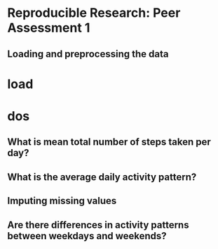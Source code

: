 # Reproducible Research: Peer Assessment 1


## Loading and preprocessing the data
# load
# dos

## What is mean total number of steps taken per day?



## What is the average daily activity pattern?



## Imputing missing values



## Are there differences in activity patterns between weekdays and weekends?
